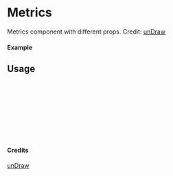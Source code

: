 
<Meta of={Metrics} title="unDraw/Metrics" />

# Metrics

Metrics component with different props.
Credit: [unDraw](https://undraw.co/illustrations)

#### Example

<Canvas of={Metrics.Primary} />

## Usage

```ts
import { Metrics } from "yadl-ui";

const Example = () => {
  return (
      <Metrics />
  );
};

export default Example;
```

#### Credits
[unDraw](https://undraw.co/illustrations)
